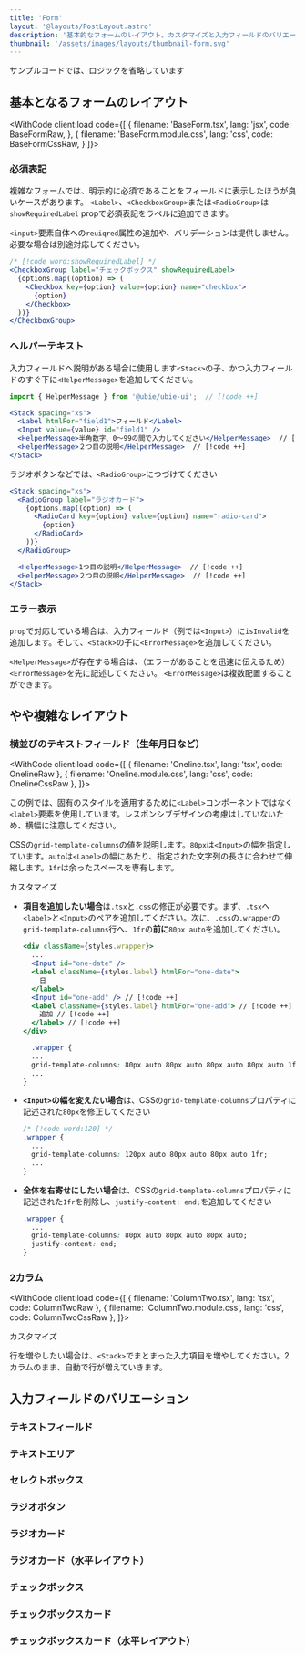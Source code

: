 ```yaml
---
title: 'Form'
layout: '@layouts/PostLayout.astro'
description: '基本的なフォームのレイアウト、カスタマイズと入力フィールドのバリエーションを紹介します'
thumbnail: '/assets/images/layouts/thumbnail-form.svg'
---
```



<Callout>
  サンプルコードでは、ロジックを省略しています
</Callout>

## 基本となるフォームのレイアウト


<WithCode client:load code={[
  {
    filename: 'BaseForm.tsx',
    lang: 'jsx',
    code: BaseFormRaw,
  },
  {
    filename: 'BaseForm.module.css',
    lang: 'css',
    code: BaseFormCssRaw,
  }
]}>
  <BaseForm />
</WithCode>

### 必須表記

複雑なフォームでは、明示的に必須であることをフィールドに表示したほうが良いケースがあります。
`<Label>`、`<CheckboxGroup>`または`<RadioGroup>`は`showRequiredLabel` propで必須表記をラベルに追加できます。

`<input>`要素自体への`reuiqred`属性の追加や、バリデーションは提供しません。必要な場合は別途対応してください。

```jsx
/* [!code word:showRequiredLabel] */
<CheckboxGroup label="チェックボックス" showRequiredLabel>
  {options.map((option) => (
    <Checkbox key={option} value={option} name="checkbox">
      {option}
    </Checkbox>
  ))}
</CheckboxGroup>
```

### ヘルパーテキスト

入力フィールドへ説明がある場合に使用します`<Stack>`の子、かつ入力フィールドのすぐ下に`<HelperMessage>`を追加してください。


```jsx
import { HelperMessage } from '@ubie/ubie-ui';  // [!code ++]

<Stack spacing="xs">
  <Label htmlFor="field1">フィールド</Label>
  <Input value={value} id="field1" />
  <HelperMessage>半角数字、0〜99の間で入力してください</HelperMessage>  // [!code ++]
  <HelperMessage>２つ目の説明</HelperMessage>  // [!code ++]
</Stack>
```

ラジオボタンなどでは、`<RadioGroup>`につづけてください

```jsx
<Stack spacing="xs">
  <RadioGroup label="ラジオカード">
    {options.map((option) => (
      <RadioCard key={option} value={option} name="radio-card">
        {option}
      </RadioCard>
    ))}
  </RadioGroup>

  <HelperMessage>1つ目の説明</HelperMessage>  // [!code ++]
  <HelperMessage>２つ目の説明</HelperMessage>  // [!code ++]
</Stack>
```

### エラー表示

`prop`で対応している場合は、入力フィールド（例では`<Input>`）に`isInvalid`を追加します。そして、`<Stack>`の子に`<ErrorMessage>`を追加してください。


<WithCode client:load code={ErrorRaw}>
  <Error />
</WithCode>


`<HelperMessage>`が存在する場合は、（エラーがあることを迅速に伝えるため）`<ErrorMessage>`を先に記述してください。 `<ErrorMessage>`は複数配置することができます。

## やや複雑なレイアウト

### 横並びのテキストフィールド（生年月日など）


<WithCode client:load code={[
  { filename: 'Oneline.tsx', lang: 'tsx', code: OnelineRaw },
  { filename: 'Oneline.module.css', lang: 'css', code: OnelineCssRaw },
]}>
  <Oneline />
</WithCode>

この例では、固有のスタイルを適用するために`<Label>`コンポーネントではなく`<label>`要素を使用しています。レスポンシブデザインの考慮はしていないため、横幅に注意してください。

CSSの`grid-template-columns`の値を説明します。`80px`は`<Input>`の幅を指定しています。`auto`は`<Label>`の幅にあたり、指定された文字列の長さに合わせて伸縮します。`1fr`は余ったスペースを専有します。

<p class="tag">カスタマイズ</p>

- **項目を追加したい場合**は`.tsx`と`.css`の修正が必要です。まず、`.tsx`へ`<label>`と`<Input>`のペアを追加してください。次に、`.css`の`.wrapper`の`grid-template-columns`行へ、`1fr`の**前に**`80px auto`を追加してください。
  ```jsx
  <div className={styles.wrapper}>
    ...
    <Input id="one-date" />
    <label className={styles.label} htmlFor="one-date">
      日
    </label>
    <Input id="one-add" /> // [!code ++]
    <label className={styles.label} htmlFor="one-add"> // [!code ++]
      追加 // [!code ++]
    </label> // [!code ++]
  </div>
  ```
  ```css
    .wrapper {
    ...
    grid-template-columns: 80px auto 80px auto 80px auto 80px auto 1fr;
    ...
  }
  ```
- **`<Input>`の幅を変えたい場合**は、CSSの`grid-template-columns`プロパティに記述された`80px`を修正してください
  ```css
  /* [!code word:120] */
  .wrapper {
    ...
    grid-template-columns: 120px auto 80px auto 80px auto 1fr;
    ...
  }
  ```
- **全体を右寄せにしたい場合**は、CSSの`grid-template-columns`プロパティに記述された`1fr`を削除し、`justify-content: end;`を追加してください
  ```css
  .wrapper {
    ...
    grid-template-columns: 80px auto 80px auto 80px auto;
    justify-content: end;
  }
  ```

### 2カラム


<WithCode client:load code={[
  { filename: 'ColumnTwo.tsx', lang: 'tsx', code: ColumnTwoRaw },
  { filename: 'ColumnTwo.module.css', lang: 'css', code: ColumnTwoCssRaw },
]}>
  <ColumnTwo />
</WithCode>

<p class="tag">カスタマイズ</p>

行を増やしたい場合は、`<Stack>`でまとまった入力項目を増やしてください。2カラムのまま、自動で行が増えていきます。



## 入力フィールドのバリエーション

### テキストフィールド


<WithCode client:load code={ExampleTextFieldRaw}>
  <ExampleTextField />
</WithCode>

### テキストエリア


<WithCode client:load code={ExampleTextAreaRaw}>
  <ExampleTextArea />
</WithCode>

### セレクトボックス


<WithCode client:load code={ExampleSelectRaw}>
  <ExampleSelect />
</WithCode>


### ラジオボタン


<WithCode client:load code={ExampleRadioButtonRaw}>
  <ExampleRadioButton />
</WithCode>


### ラジオカード


<WithCode client:load code={ExampleRadioCardRaw}>
  <ExampleRadioCard />
</WithCode>

### ラジオカード（水平レイアウト）


<WithCode client:load code={ExampleRadioCardHorizontallyRaw}>
  <ExampleRadioCardHorizontally />
</WithCode>


### チェックボックス


<WithCode client:load code={ExampleCheckboxRaw}>
  <ExampleCheckbox />
</WithCode>

### チェックボックスカード


<WithCode client:load code={ExampleCheckboxCardRaw}>
  <ExampleCheckboxCard />
</WithCode>

### チェックボックスカード（水平レイアウト）


<WithCode client:load code={ExampleCheckboxCardHorizontallyRaw}>
  <ExampleCheckboxCardHorizontally />
</WithCode>